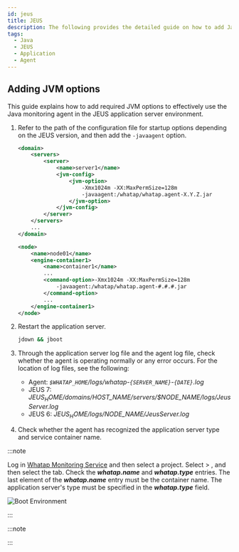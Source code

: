 ```yaml
---
id: jeus
title: JEUS
description: The following provides the detailed guide on how to add Java Virtual Machine (JVM) options to integrate the WhaTap monitoring solution into JEUS applications. Through this document, users can learn step by step how to apply the required JVM settings to monitor the performance and availability of JEUS applications after installing the Java agent. It includes the configuration of essential JVM options during agent installation, optimal configuration for smooth integration with JEUS, and histogram query.
tags:
  - Java
  - JEUS
  - Application
  - Agent
---
```


## Adding JVM options

This guide explains how to add required JVM options to effectively use the Java monitoring agent in the JEUS application server environment.

1. Refer to the path of the configuration file for startup options depending on the JEUS version, and then add the `-javaagent` option.

   <Tabs>
   <TabItem value='jeus7' label='JEUS 7' default>

   ```xml title="$JEUS_HOME/domains/jeus_domain/config.xml" {6-9} showLineNumbers
   <domain>
       <servers>
           <server>
               <name>server1</name>
               <jvm-config>
                   <jvm-option>
                       -Xmx1024m -XX:MaxPermSize=128m
                       -javaagent:/whatap/whatap.agent-X.Y.Z.jar
                   </jvm-option>
               </jvm-config>
           </server>
       </servers>
       ...
   </domain>
   ```

   </TabItem>
   <TabItem value='jeus6' label='JEUS 6'>

   ```xml title="$JEUS_HOME/config/$hostname/JEUSMain.xml" {6-9} showLineNumbers
   <node>
       <name>node01</name>
       <engine-container1>
           <name>container1</name>
           ...
           <command-option>-Xmx1024m -XX:MaxPermSize=128m
               -javaagent:/whatap/whatap.agent-#.#.#.jar
           </command-option>
           ...
       </engine-container1>
   </node>
   ```

   </TabItem>
   </Tabs>

2. Restart the application server.

   ```bash
   jdown && jboot
   ```

3. Through the application server log file and the agent log file, check whether the agent is operating normally or any error occurs. For the location of log files, see the following:

   - Agent: _`$WHATAP_HOME`/logs/whatap-`{SERVER_NAME}`-`{DATE}`.log_
   - JEUS 7: _$JEUS_HOME/domains/$HOST_NAME/servers/$NODE_NAME/logs/JeusServer.log_
   - JEUS 6: _$JEUS_HOME/logs/$NODE_NAME/JeusServer.log_

4. Check whether the agent has recognized the application server type and service container name.

:::note

Log in [Whatap Monitoring Service](https://service.whatap.io/) and then select a project. Select <Cmdname sid="TTL00901" className="uitext" /> > <Cmdname sid="instance_performance_analysis" className="uitext" />, and then select the <Cmdname sid="runtime_boot_env" className="uitext" /> tab. Check the **_whatap.name_** and **_whatap.type_** entries. The last element of the **_whatap.name_** entry must be the container name. The application server's type must be specified in the **_whatap.type_** field.

![Boot Environment](https://img.whatap.io/media/agent_java/install/380.png)

:::

:::note


<Java17 /> 

:::


<Setheapmemory /> 
